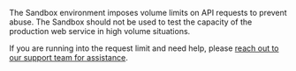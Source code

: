 The Sandbox environment imposes volume limits on API requests to prevent abuse.
The Sandbox should not be used to test the capacity of the production web
service in high volume situations.

If you are running into the request limit and need help, please
[reach out to our support team for assistance](https://share.hsforms.com/1wsOwiZ3LS1WlrB72grq0kAcntle).
